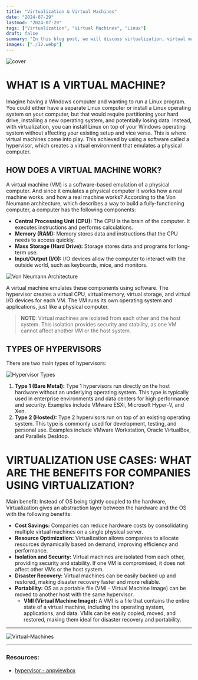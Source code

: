 ```yaml
---
title: "Virtualization & Virtual Machines"
date: "2024-07-29"
lastmod: "2024-07-29"
tags: ["Virtualization", "Virtual Machines", "Linux"]
draft: false
summary: "In this blog post, we will discuss virtualization, virtual machines, and how they are used in modern computing environments."
images: ["./12.webp"]
---
```


![cover](./12.webp)

# WHAT IS A VIRTUAL MACHINE?

Imagine having a Windows computer and wanting to run a Linux program. You could either have a separate Linux computer or install a Linux operating system on your computer, but that would require partitioning your hard drive, installing a new operating system, and potentially losing data. Instead, with virtualization, you can install Linux on top of your Windows operating system without affecting your existing setup and vice versa. This is where virtual machines come into play. This achieved by using a software called a hypervisor, which creates a virtual environment that emulates a physical computer.

## HOW DOES A VIRTUAL MACHINE WORK?

A virtual machine (VM) is a software-based emulation of a physical computer. And since it emulates a physical computer it works how a real machine works. and how a real machine works? According to the Von Neumann architecture, which
describes a way to build a fully-functioning computer, a computer has the following components:

- **Central Processing Unit (CPU):** The CPU is the brain of the computer. It executes instructions and performs calculations.
- **Memory (RAM):** Memory stores data and instructions that the CPU needs to access quickly.
- **Mass Storage (Hard Drive):** Storage stores data and programs for long-term use.
- **Input/Output (I/O):** I/O devices allow the computer to interact with the outside world, such as keyboards, mice, and monitors.

![Von Neumann Architecture](./von-neumann-architecture.png)

A virtual machine emulates these components using software. The hypervisor creates a virtual CPU, virtual memory, virtual storage, and virtual I/O devices for each VM. The VM runs its own operating system and applications, just like a physical computer.

> **NOTE**: Virtual machines are isolated from each other and the host system. This isolation provides security and stability, as one VM cannot affect another VM or the host system.

## TYPES OF HYPERVISORS

There are two main types of hypervisors:

![Hypervisor Types](./hypervisor-types.png)

1. **Type 1 (Bare Metal):** Type 1 hypervisors run directly on the host hardware without an underlying operating system. This type is typically used in enterprise environments and data centers for high performance and security. Examples include VMware ESXi, Microsoft Hyper-V, and Xen.
2. **Type 2 (Hosted):** Type 2 hypervisors run on top of an existing operating system. This type is commonly used for development, testing, and personal use. Examples include VMware Workstation, Oracle VirtualBox, and Parallels Desktop.

# VIRTUALIZATION USE CASES: WHAT ARE THE BENEFITS FOR COMPANIES USING VIRTUALIZATION?

Main benefit: Instead of OS being tightly coupled to the hardware, Virtualization gives an abstraction layer between the hardware and the OS with the following benefits:

- **Cost Savings:** Companies can reduce hardware costs by consolidating multiple virtual machines on a single physical server.
- **Resource Optimization:** Virtualization allows companies to allocate resources dynamically based on demand, improving efficiency and performance.
- **Isolation and Security:** Virtual machines are isolated from each other, providing security and stability. If one VM is compromised, it does not affect other VMs or the host system.
- **Disaster Recovery:** Virtual machines can be easily backed up and restored, making disaster recovery faster and more reliable.
- **Portability:** OS as a portable file (VMI - Virtual Machine Image) can be moved to another host with the same hypervisor.
  - **VMI (Virtual Machine Image):** A VMI is a file that contains the entire state of a virtual machine, including the operating system, applications, and data. VMIs can be easily copied, moved, and restored, making them ideal for disaster recovery and portability.

---

![Virtual-Machines](./virtual-machines.gif)

---

### **Resources:**

- [hypervisor - appviewbox](https://appviewx.com/education-center/hypervisor/)
